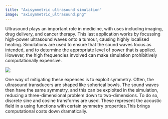 ```yaml
---
title: "Axisymmetric ultrasound simulation"
image: "axisymmetric_ultrasound.png"
---
```


Ultrasound plays an important role in medicine, with uses including imaging, drug delivery, and cancer therapy. This last application works by focussing high-power ultrasound waves onto a tumour, causing highly localised heating. Simulations are used to ensure that the sound waves focus as intended, and to determine the appropriate level of power that is applied. However, the high frequencies involved can make simulation prohibitively computationally expensive.

:::{.column-margin}
![](axisymmetric_ultrasound.png)
:::

One way of mitigating these expenses is to exploit symmetry. Often, the ultrasound transducers are shaped like spherical bowls. The sound waves then have the same symmetry, and this can be exploited in the simulation, reducing a three-dimensional problem down to two-dimensions. To do so, discrete sine and cosine transforms are used. These represent the acoustic field in a using functions with certain symmetry properties.This brings computational costs down dramatically.
